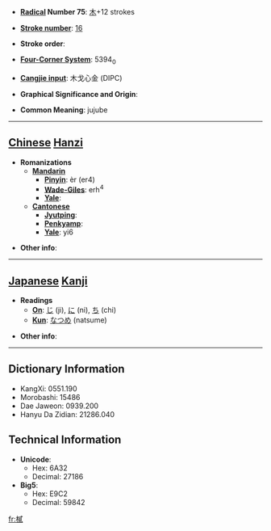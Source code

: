 * '''[[Wiktionary:Chinese radical index| Radical]] Number 75''': [[Wiktionary:Chinese radical index 木|木]]+12 strokes

* '''[[Wiktionary:Chinese total strokes index|Stroke number]]''': [[Wiktionary:Chinese total strokes index 16|16]]

* '''Stroke order''': 

* '''[[Wiktionary:Chinese four corner index|Four-Corner System]]''': 5394<sub>0</sub>

* '''[[Wiktionary:Chinese Cangjie index|Cangjie input]]''': 木戈心金 (DIPC)

* '''Graphical Significance and Origin''': 

* '''Common Meaning''': jujube

----

== [[Chinese]] [[Hanzi]] ==

* '''Romanizations'''
** '''[[Mandarin]]'''
*** '''[[Pinyin]]''': èr (er4)
*** '''[[Wade-Giles]]''': erh<sup>4</sup>
*** '''[[Yale]]''': 
** '''[[Cantonese]]'''
*** '''[[Jyutping]]''':
*** '''[[Penkyamp]]''': 
*** '''[[Yale]]''': yi6

* '''Other info''': 

----

== [[Japanese]] [[Kanji]] ==

* '''Readings'''
** '''[[On]]''': [[じ]] (ji), [[に]] (ni), [[ち]] (chi)
** '''[[Kun]]''': [[なつめ]] (natsume)

* '''Other info''':  

----

== Dictionary Information ==

* KangXi: 0551.190
* Morobashi: 15486
* Dae Jaweon: 0939.200
* Hanyu Da Zidian: 21286.040

== Technical Information ==

* '''Unicode''':
** Hex: 6A32
** Decimal: 27186
* '''Big5''':
** Hex: E9C2
** Decimal: 59842

[[fr:樲]]